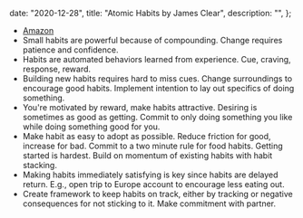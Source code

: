 
  date: "2020-12-28",
  title: "Atomic Habits by James Clear",
  description: "",
};


- [Amazon](https://www.amazon.com/gp/product/0735211299)
- Small habits are powerful because of compounding. Change requires patience and confidence.
- Habits are automated behaviors learned from experience. Cue, craving, response, reward.
- Building new habits requires hard to miss cues. Change surroundings to encourage good habits. Implement intention to lay out specifics of doing something.
- You're motivated by reward, make habits attractive. Desiring is sometimes as good as getting. Commit to only doing something you like while doing something good for you.
- Make habit as easy to adopt as possible. Reduce friction for good, increase for bad. Commit to a two minute rule for food habits. Getting started is hardest. Build on momentum of existing habits with habit stacking.
- Making habits immediately satisfying is key since habits are delayed return. E.g., open trip to Europe account to encourage less eating out.
- Create framework to keep habits on track, either by tracking or negative consequences for not sticking to it. Make commitment with partner.
